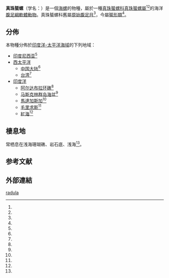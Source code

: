 {{Speciesbox
| image = Naturalis Biodiversity Center - ZMA.MOLL.33391 - Neritopsis radula (Linnaeus. 1758) - Neritopsidae - Mollusc shell.jpeg
| image_caption = ''Neritopsis radula'' shells
| taxon = Neritopsis radula
| authority = ([[卡尔·林奈|Linnaeus]], 1758)
}}

'''真珠蜑螺'''（学名：''{{lang|la|Neritopsis radula}}''）是一個[[海螺|海螺]]的物種，屬於一種[[真珠蜑螺科|真珠蜑螺科]][[真珠蜑螺屬|真珠蜑螺屬]]<ref name="shell_185"/><ref name="WoRMS_216265"/>的海洋[[腹足綱|腹足綱]][[軟體動物|軟體動物]]。真珠蜑螺科舊屬[[原始腹足目|原始腹足目]]<ref name="shell_185"/>，今屬[[蜑形類|蜑形類]]<ref name="WoRMS_216265"/>。

==分佈==
本物種分佈於[[印度洋-太平洋海域|印度洋-太平洋海域]]的下列地域：
* [[印度尼西亚|印度尼西亚]]<ref name="shell_185"/>
* [[西太平洋|西太平洋]]
** [[中国大陆|中国大陆]]<ref name="shell_185"/>
** [[台湾|台湾]]<ref name="shell_185"/>
* [[印度洋|印度洋]]
** [[阿尔达布拉环礁|阿尔达布拉环礁]]<ref name="WoRMS_216265"/>
** [[马斯克林群岛|马斯克林群岛]][[海盆|海盆]]<ref name="WoRMS_216265"/>
** [[馬達加斯加|馬達加斯加]]<ref name="WoRMS_216265"/>
** [[毛里求斯|毛里求斯]]<ref name="WoRMS_216265"/>
** [[紅海|紅海]]<ref name="WoRMS_216265"/>

==棲息地==
常栖息在浅海珊瑚礁、岩石底、浅海<ref name="shell_185"/>。

==参考文献==
{{reflist|refs=
<ref name="shell_185">{{cite web
 |url=http://shell.sinica.edu.tw/chinese/shellbase_detail.php?science_no=185
 |title=国际贝库：真珠蜑螺
 |publisher=台湾贝类资料库
 |accessdate=2009-08-11
 |archive-date=2016-03-04
 |archive-url=https://web.archive.org/web/20160304110910/http://shell.sinica.edu.tw/chinese/shellbase_detail.php?science_no=185
 |dead-url=no
 }}</ref>
<ref name="WoRMS_216265">{{cite WoRMS 
 |id=216265 |authorlink=WoRMS 
 |title=''Neritopsis radula'' (Linnaeus, 1758)
 |date=2010-05-05 }}</ref>
}}

==外部連結==
{{Commonscat |Neritopsis radula}}
{{Taxonbar}}
{{Mollusc-stub}}
[[Category:真珠蜑螺屬|radula]]